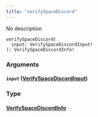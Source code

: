 ```yaml
---
title: "verifySpaceDiscord"
---
```


No description

```
verifySpaceDiscord(
  input: VerifySpaceDiscordInput!
): VerifySpaceDiscordInfo!

```

### Arguments[](#arguments "Direct link to heading")

#### `input` ([VerifySpaceDiscordInput](/developer/graphql-api/references/inputs/verify-space-discord-input))[](#input-verifyspacediscordinput "Direct link to heading")

### Type[](#type "Direct link to heading")

#### [VerifySpaceDiscordInfo](/developer/graphql-api/references/objects/verify-space-discord-info)[](#verifyspacediscordinfo "Direct link to heading")